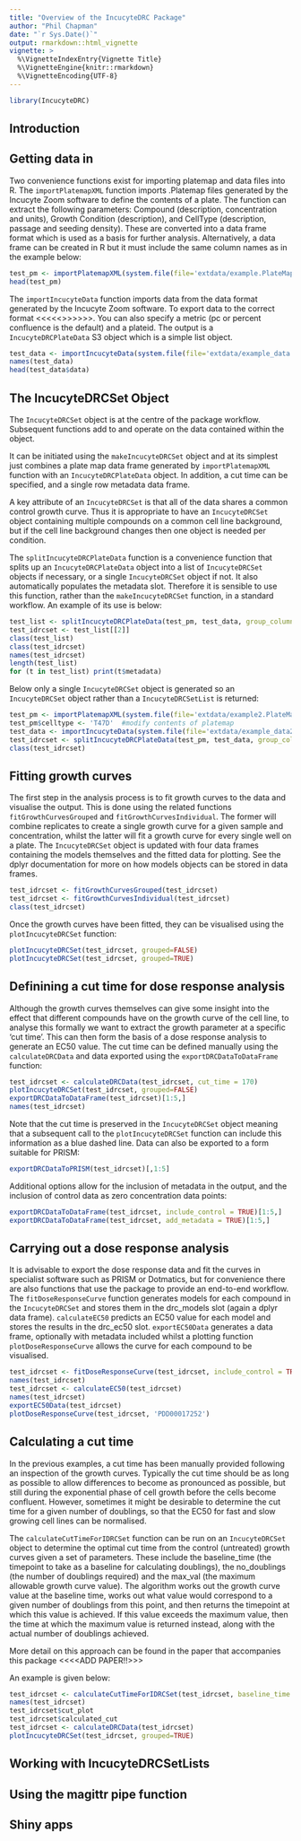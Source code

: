 ```yaml
---
title: "Overview of the IncucyteDRC Package"
author: "Phil Chapman"
date: "`r Sys.Date()`"
output: rmarkdown::html_vignette
vignette: >
  %\VignetteIndexEntry{Vignette Title}
  %\VignetteEngine{knitr::rmarkdown}
  %\VignetteEncoding{UTF-8}
---
```


```r
library(IncucyteDRC)
```

## Introduction


## Getting data in
Two convenience functions exist for importing platemap and data files into R.  The `importPlatemapXML` function imports .Platemap files generated by the Incucyte Zoom software to define the contents of a plate.  The function can extract the following parameters: Compound (description, concentration and units), Growth Condition (description), and CellType (description, passage and seeding density).  These are converted into a data frame format which is used as a basis for further analysis.  Alternatively, a data frame can be created in R but it must include the same column names as in the example below:

```r
test_pm <- importPlatemapXML(system.file(file='extdata/example.PlateMap', package='IncucyteDRC'))
head(test_pm)
```

The `importIncucyteData` function imports data from the data format generated by the Incucyte Zoom software.  To export data to the correct format <<<<<<DO THIS>>>>>>>.  You can also specify a metric (pc or percent confluence is the default) and a plateid.  The output is a `IncucyteDRCPlateData` S3 object which is a simple list object.

```r
test_data <- importIncucyteData(system.file(file='extdata/example_data.txt', package='IncucyteDRC'), metric='pc')
names(test_data)
head(test_data$data)
```

## The IncucyteDRCSet Object
The `IncucyteDRCSet` object is at the centre of the package workflow.  Subsequent functions add to and operate on the data contained within the object.

It can be initiated using the `makeIncucyteDRCSet` object and at its simplest just combines a plate map data frame generated by `importPlatemapXML` function with an `IncucyteDRCPlateData` object.  In addition, a cut time can be specified, and a single row metadata data frame.

A key attribute of an `IncucyteDRCSet` is that all of the data shares a common control growth curve.  Thus it is appropriate to have an `IncucyteDRCSet` object containing multiple compounds on a common cell line background, but if the cell line background changes then one object is needed per condition.

The `splitIncucyteDRCPlateData` function is a convenience function that splits up an `IncucyteDRCPlateData` object into a list of `IncucyteDRCSet` objects if necessary, or a single `IncucyteDRCSet` object if not.  It also automatically populates the metadata slot.  Therefore it is sensible to use this function, rather than the `makeIncucyteDRCSet` function, in a standard workflow.  An example of its use is below:

```r
test_list <- splitIncucyteDRCPlateData(test_pm, test_data, group_columns='growthcondition')
test_idrcset <- test_list[[2]]
class(test_list)
class(test_idrcset)
names(test_idrcset)
length(test_list)
for (t in test_list) print(t$metadata)
```

Below only a single `IncucyteDRCSet` object is generated so an `IncucyteDRCSet` object rather than a `IncucyteDRCSetList` is returned:
```r
test_pm <- importPlatemapXML(system.file(file='extdata/example2.PlateMap', package='IncucyteDRC'))
test_pm$celltype <- 'T47D'  #modify contents of platemap
test_data <- importIncucyteData(system.file(file='extdata/example_data2.txt', package='IncucyteDRC'), metric='pc')
test_idrcset <- splitIncucyteDRCPlateData(test_pm, test_data, group_columns='growthcondition')
class(test_idrcset)
```

## Fitting growth curves
The first step in the analysis process is to fit growth curves to the data and visualise the output.  This is done using the related functions `fitGrowthCurvesGrouped` and `fitGrowthCurvesIndividual`.  The former will combine replicates to create a single growth curve for a given sample and concentration, whilst the latter will fit a growth curve for every single well on a plate.  The `IncucyteDRCSet` object is updated with four data frames containing the models themselves and the fitted data for plotting.  See the dplyr documentation for more on how models objects can be stored in data frames.

```r
test_idrcset <- fitGrowthCurvesGrouped(test_idrcset)
test_idrcset <- fitGrowthCurvesIndividual(test_idrcset)
class(test_idrcset)
```

Once the growth curves have been fitted, they can be visualised using the `plotIncucyteDRCSet` function:
```r
plotIncucyteDRCSet(test_idrcset, grouped=FALSE)
plotIncucyteDRCSet(test_idrcset, grouped=TRUE)

```

## Definining a cut time for dose response analysis
Although the growth curves themselves can give some insight into the effect that different compounds have on the growth curve of the cell line, to analyse this formally we want to extract the growth parameter at a specific 'cut time'.  This can then form the basis of a dose response analysis to generate an EC50 value.  The cut time can be defined manually using the `calculateDRCData` and data exported using the `exportDRCDataToDataFrame` function: 

```r
test_idrcset <- calculateDRCData(test_idrcset, cut_time = 170)
plotIncucyteDRCSet(test_idrcset, grouped=FALSE)
exportDRCDataToDataFrame(test_idrcset)[1:5,]
names(test_idrcset)

```

Note that the cut time is preserved in the `IncucyteDRCSet` object meaning that a subsequent call to the `plotIncucyteDRCSet` function can include this information as a blue dashed line.  Data can also be exported to a form suitable for PRISM:

```r
exportDRCDataToPRISM(test_idrcset)[,1:5]
```

Additional options allow for the inclusion of metadata in the output, and the inclusion of control data as zero concentration data points:

```r
exportDRCDataToDataFrame(test_idrcset, include_control = TRUE)[1:5,]
exportDRCDataToDataFrame(test_idrcset, add_metadata = TRUE)[1:5,]
```

## Carrying out a dose response analysis

It is advisable to export the dose response data and fit the curves in specialist software such as PRISM or Dotmatics, but for convenience there are also functions that use the \pkg{drc} package to provide an end-to-end workflow.  The  `fitDoseResponseCurve` function generates models for each compound in the `IncucyteDRCSet` and stores them in the drc_models slot (again a dplyr data frame).  `calculateEC50` predicts an EC50 value for each model and stores the results in the drc_ec50 slot.  `exportEC50Data` generates a data frame, optionally with metadata included whilst a plotting function `plotDoseResponseCurve` allows the curve for each compound to be visualised.

```r
test_idrcset <- fitDoseResponseCurve(test_idrcset, include_control = TRUE)
names(test_idrcset)
test_idrcset <- calculateEC50(test_idrcset)
names(test_idrcset)
exportEC50Data(test_idrcset)
plotDoseResponseCurve(test_idrcset, 'PDD00017252')

```

## Calculating a cut time

In the previous examples, a cut time has been manually provided following an inspection of the growth curves.  Typically the cut time should be as long as possible to allow differences to become as pronounced as possible, but still during the exponential phase of cell growth before the cells become confluent.  However, sometimes it might be desirable to determine the cut time for a given number of doublings, so that the EC50 for fast and slow growing cell lines can be normalised.

The `calculateCutTimeForIDRCSet` function can be run on an `IncucyteDRCSet` object to determine the optimal cut time from the control (untreated) growth curves given a set of parameters.  These include the baseline_time (the timepoint to take as a baseline for calculating doublings), the no_doublings (the number of doublings required) and the max_val (the maximum allowable growth curve value).  The algorithm works out the growth curve value at the baseline time, works out what value would correspond to a given number of doublings from this point, and then returns the timepoint at which this value is achieved.  If this value exceeds the maximum value, then the time at which the maximum value is returned instead, along with the actual number of doublings achieved.  

More detail on this approach can be found in the paper that accompanies this package <<<<ADD PAPER!!>>>

An example is given below:

```r
test_idrcset <- calculateCutTimeForIDRCSet(test_idrcset, baseline_time = 5, no_doublings = 3.5, max_val = 80)
names(test_idrcset)
test_idrcset$cut_plot
test_idrcset$calculated_cut
test_idrcset <- calculateDRCData(test_idrcset)
plotIncucyteDRCSet(test_idrcset, grouped=TRUE)

```

## Working with IncucyteDRCSetLists


## Using the magittr pipe function


## Shiny apps



